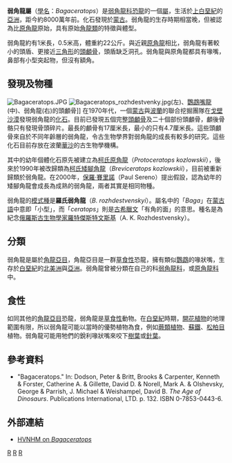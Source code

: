 {{Automatic Taxobox
| taxon = Bagaceratops
| status = FOSSIL
| fossil_range = [[白堊紀|上白堊紀]], {{Fossil range|80}}
| image = Bagaceratops BW.jpg
| image_caption = 
| authority = Maryanska & Osmolska, 1975
| type_species = '''羅氏弱角龍<br>''Bagaceratops rozhdestvenskyi'''''
| type_species_authority = Maryanska & Osmolska, 1975 
}}

'''弱角龍屬'''（[[學名|學名]]：''Bagaceratops''）是[[弱角龍科|弱角龍科]][[恐龍|恐龍]]的一個[[屬|屬]]，生活於[[白堊紀|上白堊紀]]的[[亞洲|亞洲]]，距今約8000萬年前。化石發現於[[蒙古|蒙古]]。弱角龍的生存時期相當晚，但被認為比[[原角龍|原角龍]]原始，具有原始[[角龍類|角龍類]]的特徵與體型。

弱角龍約有1米長，0.5米高，體重約22公斤。與近親[[原角龍|原角龍]]相比，弱角龍有著較小的頭盾、更接近[[三角形|三角形]]的[[頭顱骨|頭顱骨]]，頭盾缺乏洞孔。弱角龍與原角龍都具有喙嘴，鼻部有小型突起物，但沒有額角。

== 發現及物種 ==
[[Image:Bagaceratops.JPG|thumb]] 
[[File:Bagaceratops_rozhdestvenky.jpg|thumb]](左)、[[鸚鵡嘴龍|鸚鵡嘴龍]](中)、弱角龍(右)的頭顱骨]]
在1970年代，一個[[蒙古|蒙古]]與[[波蘭|波蘭]]的聯合挖掘團隊在[[戈壁沙漠|戈壁沙漠]]發現弱角龍的[[化石|化石]]。目前已發現五個完整[[頭顱骨|頭顱骨]]及二十個部份頭顱骨，顱後骨骼只有發現骨頭碎片。最長的顱骨有17厘米長，最小的只有4.7厘米長。這些頭顱骨來自於不同年齡層的弱角龍，令古生物學界對弱角龍的成長有較多的研究。這些化石目前存放在波蘭[[華沙|華沙]]的古生物學機構。

其中的幼年個體化石原先被建立為[[原角龍|柯氏原角龍]]（''Protoceratops kozlowskii''），後來於1990年被改歸類為[[矮腳角龍|柯氏矮腳角龍]]（''Breviceratops kozlowskii''），目前被重新歸類於弱角龍。在2000年，[[保羅·賽里諾|保羅·賽里諾]]（Paul Sereno）提出假設，認為幼年的矮腳角龍會成長為成熟的弱角龍，兩者其實是相同物種。

弱角龍的[[模式種|模式種]]是'''羅氏弱角龍'''（''B. rozhdestvenskyi''）。屬名中的「''Baga''」在[[蒙古語|蒙古語]]中意即「小型」，而「''ceratops''」則是[[古希臘文|古希臘文]]「有角的面」的意思。種名是為紀念[[俄羅斯|俄羅斯]][[古生物學家|古生物學家]][[阿納托利·康斯坦丁諾維奇·羅特傑斯特文斯基|羅特傑斯特文斯基]]（A. K. Rozhdestvensky）。

== 分類 ==
弱角龍是屬於[[角龍亞目|角龍亞目]]，角龍亞目是一群[[草食性|草食性]]恐龍，擁有類似[[鸚鵡|鸚鵡]]的喙狀嘴，生存於[[白堊紀|白堊紀]]的[[北美洲|北美洲]]與[[亞洲|亞洲]]。弱角龍曾被分類在自己的科[[弱角龍科|弱角龍科]]，或[[原角龍科|原角龍科]]中。

== 食性 ==
如同其他的[[角龍亞目|角龍亞目]]恐龍，弱角龍是[[草食性|草食性]]動物。在[[白堊紀|白堊紀]]時期，[[開花植物|開花植物]]的地理範圍有限，所以弱角龍可能以當時的優勢植物為食，例如[[蕨類植物|蕨類植物]]、[[蘇鐵|蘇鐵]]、[[松柏目|松柏目]]植物。弱角龍可能用牠們的銳利喙狀嘴來咬下[[樹葉|樹葉]]或[[針葉|針葉]]。

== 參考資料 ==
* "Bagaceratops." In: Dodson, Peter & Britt, Brooks & Carpenter, Kenneth & Forster, Catherine A. & Gillette, David D. & Norell, Mark A. & Olshevsky, George & Parrish, J. Michael & Weishampel, David B. ''The Age of Dinosaurs''. Publications International, LTD. p. 132. ISBN 0-7853-0443-6.

== 外部連結 ==
*[http://hoopermuseum.earthsci.carleton.ca/ceratopsid/bagaceratops.html HVNHM on ''Bagaceratops''] {{Wayback|url=http://hoopermuseum.earthsci.carleton.ca/ceratopsid/bagaceratops.html |date=20120302021447 }}
{{頭飾龍類|C.}}
{{Taxonbar|from=Q131256}}

[[Category:亞洲恐龍|R]]
[[Category:上白堊紀恐龍|R]]
[[Category:冠飾角龍類|R]]
